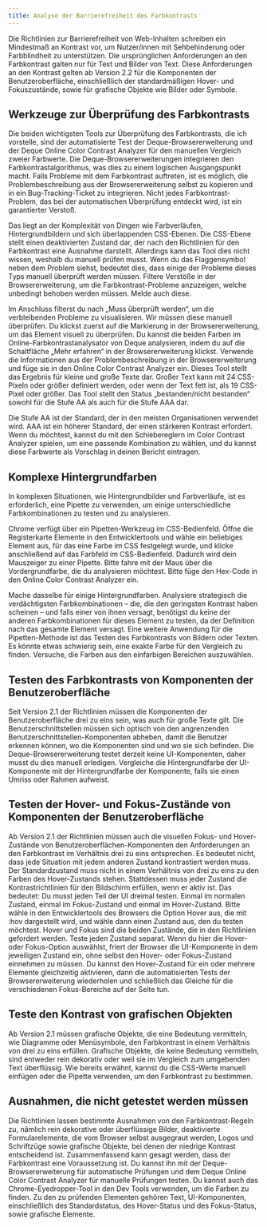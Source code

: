 ```yaml
---
title: Analyse der Barrierefreiheit des Farbkontrasts
---
```


Die Richtlinien zur Barrierefreiheit von Web-Inhalten schreiben ein Mindestmaß an Kontrast vor, um Nutzer/innen mit
Sehbehinderung oder Farbblindheit zu unterstützen. Die ursprünglichen Anforderungen an den Farbkontrast galten nur
für Text und Bilder von Text. Diese Anforderungen an den Kontrast gelten ab Version 2.2 für die Komponenten der
Benutzeroberfläche, einschließlich der standardmäßigen Hover- und Fokuszustände, sowie für grafische Objekte wie
Bilder oder Symbole.

## Werkzeuge zur Überprüfung des Farbkontrasts

Die beiden wichtigsten Tools zur Überprüfung des Farbkontrasts, die ich vorstelle, sind der automatisierte Test der
Deque-Browsererweiterung und der Deque Online Color Contrast Analyzer für den manuellen Vergleich zweier Farbwerte.
Die Deque-Browsererweiterungen integrieren den Farbkontrastalgorithmus, was dies zu einem logischen Ausgangspunkt macht.
Falls Probleme mit dem Farbkontrast auftreten, ist es möglich, die Problembeschreibung aus der Browsererweiterung selbst
zu kopieren und in ein Bug-Tracking-Ticket zu integrieren. Nicht jedes Farbkontrast-Problem, das bei der automatischen
Überprüfung entdeckt wird, ist ein garantierter Verstoß.

Das liegt an der Komplexität von Dingen wie Farbverläufen, Hintergrundbildern und sich überlappenden CSS-Ebenen. Die
CSS-Ebene stellt einen deaktivierten Zustand dar, der nach den Richtlinien für den Farbkontrast eine Ausnahme darstellt.
Allerdings kann das Tool dies nicht wissen, weshalb du manuell prüfen musst. Wenn du das Flaggensymbol neben dem Problem
siehst, bedeutet dies, dass einige der Probleme dieses Typs manuell überprüft werden müssen. Filtere Verstöße in der
Browsererweiterung, um die Farbkontrast-Probleme anzuzeigen, welche unbedingt behoben werden müssen. Melde auch diese.

Im Anschluss filterst du nach „Muss überprüft werden“, um die verbleibenden Probleme zu visualisieren. Wir müssen diese
manuell überprüfen. Du klickst zuerst auf die Markierung in der Browsererweiterung, um das Element visuell zu überprüfen.
Du kannst die beiden Farben im Online-Farbkontrastanalysator von Deque analysieren, indem du auf die Schaltfläche „Mehr
erfahren“ in der Browsererweiterung klickst. Verwende die Informationen aus der Problembeschreibung in der Browsererweiterung
und füge sie in den Online Color Contrast Analyzer ein. Dieses Tool stellt das Ergebnis für kleine und große Texte dar. Großer
Text kann mit 24 CSS-Pixeln oder größer definiert werden, oder wenn der Text fett ist, als 19 CSS-Pixel oder größer. Das
Tool stellt den Status „bestanden/nicht bestanden“ sowohl für die Stufe AA als auch für die Stufe AAA dar.

Die Stufe AA ist der Standard, der in den meisten Organisationen verwendet wird. AAA ist ein höherer Standard, der einen
stärkeren Kontrast erfordert. Wenn du möchtest, kannst du mit den Schiebereglern im Color Contrast Analyzer spielen, um
eine passende Kombination zu wählen, und du kannst diese Farbwerte als Vorschlag in deinen Bericht eintragen.

## Komplexe Hintergrundfarben

In komplexen Situationen, wie Hintergrundbilder und Farbverläufe, ist es erforderlich, eine Pipette zu verwenden, um
einige unterschiedliche Farbkombinationen zu testen und zu analysieren.

Chrome verfügt über ein Pipetten-Werkzeug im CSS-Bedienfeld. Öffne die Registerkarte Elemente in den Entwicklertools
und wähle ein beliebiges Element aus, für das eine Farbe im CSS festgelegt wurde, und klicke anschließend auf das
Farbfeld im CSS-Bedienfeld. Dadurch wird dein Mauszeiger zu einer Pipette. Bitte fahre mit der Maus über die Vordergrundfarbe,
die du analysieren möchtest. Bitte füge den Hex-Code in den Online Color Contrast Analyzer ein.

Mache dasselbe für einige Hintergrundfarben. Analysiere strategisch die verdächtigsten Farbkombinationen – die, die den
geringsten Kontrast haben scheinen – und falls einer von ihnen versagt, benötigst du keine der anderen Farbkombinationen
für dieses Element zu testen, da der Definition nach das gesamte Element versagt. Eine weitere Anwendung für die
Pipetten-Methode ist das Testen des Farbkontrasts von Bildern oder Texten. Es könnte etwas schwierig sein, eine exakte
Farbe für den Vergleich zu finden. Versuche, die Farben aus den einfarbigen Bereichen auszuwählen.

## Testen des Farbkontrasts von Komponenten der Benutzeroberfläche

Seit Version 2.1 der Richtlinien müssen die Komponenten der Benutzeroberfläche drei zu eins sein, was auch für große Texte
gilt. Die Benutzerschnittstellen müssen sich optisch von den angrenzenden Benutzerschnittstellen-Komponenten abheben, damit
die Benutzer erkennen können, wo die Komponenten sind und wo sie sich befinden. Die Deque-Browsererweiterung testet derzeit
keine UI-Komponenten, daher musst du dies manuell erledigen. Vergleiche die Hintergrundfarbe der UI-Komponente mit der
Hintergrundfarbe der Komponente, falls sie einen Umriss oder Rahmen aufweist.

## Testen der Hover- und Fokus-Zustände von Komponenten der Benutzeroberfläche

Ab Version 2.1 der Richtlinien müssen auch die visuellen Fokus- und Hover-Zustände von Benutzeroberflächen-Komponenten den
Anforderungen an den Farbkontrast im Verhältnis drei zu eins entsprechen. Es bedeutet nicht, dass jede Situation mit jedem
anderen Zustand kontrastiert werden muss. Der Standardzustand muss nicht in einem Verhältnis von drei zu eins zu den Farben
des Hover-Zustands stehen. Stattdessen muss jeder Zustand die Kontrastrichtlinien für den Bildschirm erfüllen, wenn er aktiv
ist. Das bedeutet: Du musst jeden Teil der UI dreimal testen. Einmal im normalen Zustand, einmal im Fokus-Zustand und einmal
im Hover-Zustand. Bitte wähle in den Entwicklertools des Browsers die Option Hover aus, die mit :hov dargestellt wird, und
wähle dann einen Zustand aus, den du testen möchtest. Hover und Fokus sind die beiden Zustände, die in den Richtlinien
gefordert werden. Teste jeden Zustand separat. Wenn du hier die Hover- oder Fokus-Option auswählst, friert der Browser die
UI-Komponente in dem jeweiligen Zustand ein, ohne selbst den Hover- oder Fokus-Zustand einnehmen zu müssen. Du kannst den
Hover-Zustand für ein oder mehrere Elemente gleichzeitig aktivieren, dann die automatisierten Tests der Browsererweiterung
wiederholen und schließlich das Gleiche für die verschiedenen Fokus-Bereiche auf der Seite tun.

## Teste den Kontrast von grafischen Objekten

Ab Version 2.1 müssen grafische Objekte, die eine Bedeutung vermitteln, wie Diagramme oder Menüsymbole, den Farbkontrast in
einem Verhältnis von drei zu eins erfüllen. Grafische Objekte, die keine Bedeutung vermitteln, sind entweder rein dekorativ
oder weil sie im Vergleich zum umgebenden Text überflüssig. Wie bereits erwähnt, kannst du die CSS-Werte manuell einfügen
oder die Pipette verwenden, um den Farbkontrast zu bestimmen.

## Ausnahmen, die nicht getestet werden müssen

Die Richtlinien lassen bestimmte Ausnahmen von den Farbkontrast-Regeln zu, nämlich rein dekorative oder überflüssige Bilder,
deaktivierte Formularelemente, die vom Browser selbst ausgegraut werden, Logos und Schriftzüge sowie grafische Objekte, bei
denen der niedrige Kontrast entscheidend ist. Zusammenfassend kann gesagt werden, dass der Farbkontrast eine Voraussetzung ist.
Du kannst ihn mit der Deque-Browsererweiterung für automatische Prüfungen und dem Deque Online Color Contrast Analyzer für
manuelle Prüfungen testen. Du kannst auch das Chrome-Eyedropper-Tool in den Dev Tools verwenden, um die Farben zu finden. Zu
den zu prüfenden Elementen gehören Text, UI-Komponenten, einschließlich des Standardstatus, des Hover-Status und des Fokus-Status,
sowie grafische Elemente.
